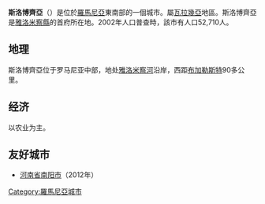 {{Infobox City
|chinese_name =斯洛博齊亞
|official_name = Slobozia
|image_flag= 
|image_seal= 
|image_map= Slobozia in Romania.png
|mapsize = 200px
|subdivision_type = [[国家|国家]]
|subdivision_name = {{flag|Romania}}
|leader_title = 
|leader_name =
|region= 
|departement= 
|party=
|mandat=since = 
|area_total =
|population_as_of  = 2002
|population_total = 52,710
|population_density = 
|timezone = +2
|latd = 
|latm = 
|lats = 
|latNS = 
|longd = 
|longm = 
|longs = 
|longEW = 
|website = http://www.sloboziail.ro/
|}}
'''斯洛博齊亞'''（{{lang-ro|Slobozia}}）是位於[[羅馬尼亞|羅馬尼亞]]東南部的一個城市。屬[[瓦拉幾亞|瓦拉幾亞]]地區。斯洛博齊亞是[[雅洛米察縣|雅洛米察縣]]的首府所在地。2002年人口普查時，該市有人口52,710人。

==地理==
斯洛博齊亞位于罗马尼亚中部，地处[[雅洛米察河|雅洛米察河]]沿岸，西距[[布加勒斯特|布加勒斯特]]90多公里。

==经济==
以农业为主。

==友好城市==
* {{flag|PRC}}[[河南省|河南省]][[南阳市|南阳市]]（2012年）

{{Ialomița County}}

[[Category:羅馬尼亞城市|Category:羅馬尼亞城市]]